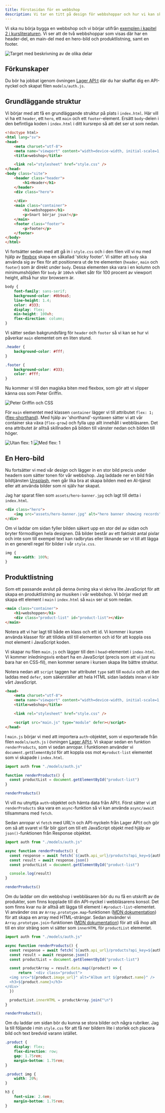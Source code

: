 ```yaml
---
title: Förstasidan för en webbshop
description: Vi tar en titt på design för webbshoppar och hur vi kan skapa bra design.
---
```



Vi ska nu börja bygga en webbshop och vi börjar utifrån [exemplen i kapitel 2 i kursliteraturen](https://learning.oreilly.com/library/view/designing-interfaces-3rd/9781492051954/ch02.html#target). Vi ser att de två webbshoppar som visas där har en header-del, en main-del med en hero-bild och produktlistning, samt en footer. 

<Image src={target} alt="Target med beskrivning av de olika delar" />



## Förkunskaper

Du bör ha jobbat igenom övningen [Lager API:t](../kunskap/lager_apit) där du har skaffat dig en API-nyckel och skapat filen `models/auth.js`.



## Grundläggande struktur

Vi börjar med att få en grundläggande struktur på plats i `index.html`. Här vill vi ha ett `header`, ett `hero`, ett `main` och ett `footer`-element. Ersätt `body`-delen i den befintliga koden i `index.html` i ditt kursrepo så att det ser ut som nedan.

```html
<!doctype html>
<html lang="sv">
<head>
    <meta charset="utf-8">
    <meta name="viewport" content="width=device-width, initial-scale=1, shrink-to-fit=no">
    <title>webshop</title>

    <link rel="stylesheet" href="style.css" />
</head>
<body class="site">
    <header class="header">
        <h1>Header</h1>
    </header>
    <div class="hero">
        
    </div>
    <main class="container">
        <h1>webshoppen</h1>
        <p>Snart börjar jsux!</p>
    </main>
    <footer class="footer">
        <p>footer</p>
    </footer>
</body>
</html>
```

Vi fortsätter sedan med att gå in i `style.css` och i den filen vill vi nu med hjälp av [flexbox](https://developer.mozilla.org/en-US/docs/Learn_web_development/Core/CSS_layout/Flexbox) skapa en såkallad 'sticky footer'. Vi sätter att `body` ska använda sig av flex för att positionera ut de tre elementen (`header`, `main` och `footer`) som är direkt under `body`. Dessa elementen ska vara i en kolumn och minimumshöjden för `body` är `100vh` vilket såtr för 100 procent av viewport height, alltså hur stor browsern är.

```css
body {
    font-family: sans-serif;
    background-color: #0b9ea5;
    line-height: 1.4;
    color: #333;
    display: flex;
    min-height: 100vh;
    flex-direction: column;
}
```

Vi sätter sedan bakgrundsfärg för `header` och `footer` så vi kan se hur vi påverkar `main` elementet om en liten stund.

```css
.header {
    background-color: #fff;
}

.footer {
    background-color: #333;
    color: #fff;
}
```

Nu kommer vi till den magiska biten med flexbox, som gör att vi slipper känna oss som Peter Griffin.

<Image src={griffin} alt="Peter Griffin och CSS" />

För `main` elementet med klassen `container` lägger vi till attributet `flex: 1;` ([flex-shorthand](https://css-tricks.com/snippets/css/a-guide-to-flexbox/#aa-flex)). Med hjälp av 'shorthand'-syntaxen sätter vi att vår container ska växa (`flex-grow`) och fylla upp allt innehåll i webbläsaren. Det ena attributet är alltså skillnaden på bilden till vänster nedan och bilden till höger.

<div class="side-by-side">
    <Image src={flexLeft} alt="Utan flex: 1" />
    <Image src={flexRight} alt="Med flex: 1" />
</div>



## En Hero-bild

Nu fortsätter vi med vår design och lägger in en stor bild precis under headern som sätter tonen för vår webbshop. Jag laddade ner en bild från bildtjänsten [Unsplash](https://unsplash.com/), men går lika bra at skapa bilden med en AI-tjänst eller att använda bilder som ni själv har skapat.

Jag har sparat filen som `assets/hero-banner.jpg` och lagt till detta i `index.html`.

```html
<div class="hero">
    <img src="assets/hero-banner.jpg" alt="hero banner showing records" />
</div>
```

Om vi laddar om sidan fyller bilden säkert upp en stor del av sidan och bryter förmodligen hela designen. Då bilder består av ett faktiskt antal pixlar och inte som till exempel text kan radbrytas eller liknande ser vi till att lägga in en generell regel för bilder i vår `style.css`.

```css
img {
    max-width: 100%;
}
```



## Produktlistning

Som ett passande avslut på denna övning ska vi skriva lite JavaScript för att skapa en produktlistning av musiken i vår webbshop. Vi börjar med att skapa ett element i `main` i `index.html` så `main` ser ut som nedan.

```html
<main class="container">
    <h1>webshoppen</h1>
    <div class="product-list" id="product-list"></div>
</main>
```

Notera att vi har lagt till både en klass och ett id. Vi kommer i kursen använda klasser för att tilldela stil till elementen och id för att koppla oss mot element i JavaScript koden.

Vi skapar nu filen `main.js` och lägger till den i `head`-elementet i `index-html`. Vi kommer inledningsvis enbart ha en JavaScript (precis som att vi just nu bara har en CSS-fil), men kommer senare i kursen skapa lite bättre struktur.

Notera nedan att `script` taggen har attributet `type` satt till `module` och att den laddas med `defer`, som säkerställer att hela HTML sidan laddats innan vi kör vårt JavaScript.

```html
<head>
    <meta charset="utf-8">
    <meta name="viewport" content="width=device-width, initial-scale=1, shrink-to-fit=no">
    <title>webshop</title>

    <link rel="stylesheet" href="style.css" />

    <script src="main.js" type="module" defer></script>
</head>
```

I `main.js` börjar vi med att importera `auth`-objektet, som vi exporterade från filen `models/auth.js` i övningen [Lager API:t](../kunskap/lager_apit). Vi skapar sedan en funktion `renderProducts`, som vi sedan anropar. I funktionen använder vi `document.getElementById` för att koppla oss mot `#product-list` elementet som vi skapade i `index.html`.

```javascript
import auth from "./models/auth.js"

function renderProducts() {
  const productList = document.getElementById("product-list")
}

renderProducts()
```

Vi vill nu utnyttja `auth`-objektet och hämta data från API:t. Först sätter vi att `renderProducts` ska vara en `async`-funktion så vi kan använda `async/await` tillsammans med `fetch`.

Sedan anropar vi `fetch` med URL'n och API-nyckeln från Lager API:t och gör om så att svaret vi får blir gjort om till ett JavaScript objekt med hjälp av `json()`-funktionen från Response objektet.

```javascript
import auth from "./models/auth.js"

async function renderProducts() {
  const response = await fetch(`${auth.api_url}/products?api_key=${auth.api_key}`)
  const result = await response.json()
  const productList = document.getElementById("product-list")

  console.log(result)
}

renderProducts()
```

Om du laddar om din webbshop i webbläsaren bör du nu få en utskrift av de produkter, som finns kopplade till din API-nyckel i webbläsarens konsol. Det som finns kvar nu är alltså att lägga till element i `#product-list`-elementet. Vi använder oss av `Array.prototype.map`-funktionen ([MDN dokumentation](https://developer.mozilla.org/en-US/docs/Web/JavaScript/Reference/Global_Objects/Array/map)) för att skapa en array med HTML-strängar. Sedan använder vi `Array.prototype.join`-funktionen ([MDN dokumentation](https://developer.mozilla.org/en-US/docs/Web/JavaScript/Reference/Global_Objects/Array/join)) för att slå ihop allt till en stor sträng som vi sätter som `innerHTML` för `productList` elementet.

```javascript
import auth from "./models/auth.js"

async function renderProducts() {
  const response = await fetch(`${auth.api_url}/products?api_key=${auth.api_key}`)
  const result = await response.json()
  const productList = document.getElementById("product-list")

  const productArray = result.data.map((product) => {
      return `<div class="product">
  <img src="${product.image_url}" alt="Album art ${product.name}" />
  <h3>${product.name}</h3>        
</div>`
  })

  productList.innerHTML = productArray.join("\n")
}

renderProducts();
```

Om du laddar om sidan bör du kunna se stora bilder och några rubriker. Jag la till följande i min `style.css` för att få ner bildern lite i storlek och placera bild och text bredvid varann istället.

```css
.product {
    display: flex;
    flex-direction: row;
    gap: 1.75rem;
    margin-bottom: 1.75rem;
}

.product img {
    width: 20%;
}

h3 {
    font-size: 2.4em;
    margin-bottom: 1.75rem;
}
```
